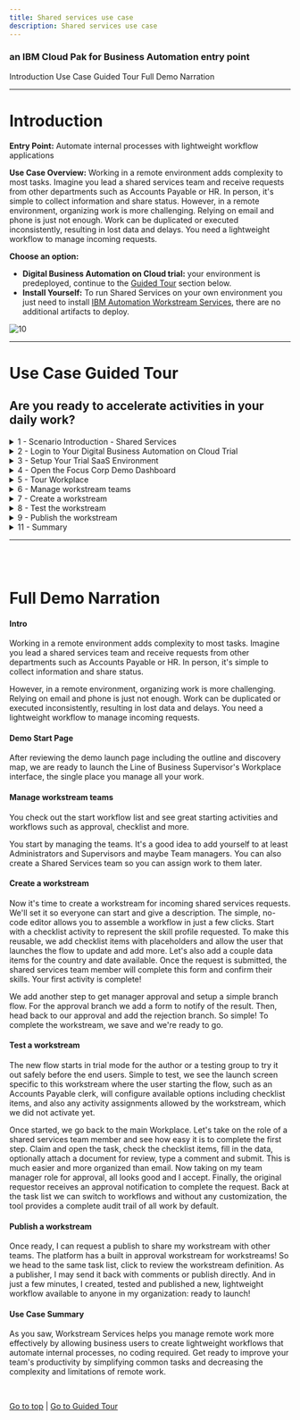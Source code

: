 ```yaml
---
title: Shared services use case
description: Shared services use case
---
```


### an IBM Cloud Pak for Business Automation entry point

<AnchorLinks>
  <AnchorLink>Introduction</AnchorLink>
  <AnchorLink>Use Case Guided Tour</AnchorLink>
  <AnchorLink>Full Demo Narration</AnchorLink>
</AnchorLinks>

***

# Introduction

**Entry Point:** Automate internal processes with lightweight workflow applications

**Use Case Overview:** Working in a remote environment adds complexity to most tasks. Imagine you lead a shared services team and receive requests from other departments such as Accounts Payable or HR. In person, it's simple to collect information and share status. However, in a remote environment, organizing work is more challenging. Relying on email and phone is just not enough. Work can be duplicated or executed inconsistently, resulting in lost data and delays. You need a lightweight workflow to manage incoming requests.

**Choose an option:**

  * **Digital Business Automation on Cloud trial:** your environment is predeployed, continue to the [Guided Tour](#use-case-guided-tour) section below.
  * **Install Yourself:** To run Shared Services on your own environment you just need to install <a href="https://www.ibm.com/support/knowledgecenter/SSYHZ8_20.0.x/com.ibm.dba.workstream/topics/con_rwf_intro.html" target="_blank">IBM Automation Workstream Services</a>, there are no additional artifacts to deploy.

 ![10](./images/Slide2.png)

***

# Use Case Guided Tour

## Are you ready to accelerate activities in your daily work?

<details>
<summary>1 - Scenario Introduction - Shared Services</summary>

<Row>
<Column colLg={5} colMd={5}>

**Demo Video**

<ArticleCard
    color="dark"
    title="Demo Video - Shared Services Request"
    subTitle="In this demo, you will learn how to use lightweight workflows to manage incoming requests"
    href="https://ibm.biz/cp4ba-shared-services-video"
    actionIcon="arrowRight"
    color="dark"
    >

![](./images/sharedServicesThumbnail.png)

</ArticleCard>
</Column>
<Column colLg={7} colMd={7}>

**Demo Outline**

[Full Demo Narration](#full-demo-narration)

1. Use Case Overview
1. Focus Corp Demo Dashboard review
1. Workstream Supervisor persona
    1. Workplace Tour
    1. Manage Workstream teams
    1. Create workstream
    1. Test workstream
    1. Publish workstream
1. Use case review and value of lightweight workflow applications

<br/>

</Column>
</Row>
<Row>
<Column colLg={4} colMd={4}>

**Discovery Map**

![1](./images/sharedServices_map.png)
<br/>

</Column>
<Column colLg={6} colMd={6}>

<br/>

</Column>
</Row>

[Go to top](#introduction) | [Go to Guided Tour](#use-case-guided-tour)

</details>

<details>
<summary>2 - Login to Your Digital Business Automation on Cloud Trial</summary>

<br/>

Login to your Digital Business Automation on Cloud trial <a href="http://automationcloud.ibm.com" target="_blank">here</a> to access your portal.

<br/>

Don't have a trial yet? <a href="https://www.ibm.com/account/reg/us-en/signup?formid=urx-45706" target="_blank">Sign up</a> to get started or learn more about installing <a href="https://www.ibm.com/support/knowledgecenter/SSYHZ8_20.0.x/com.ibm.dba.workstream/topics/con_rwf_intro.html" target="_blank">IBM Automation Workstream Services</a> on your own platform.

 ![10](./images/Slide3.png)

[Go to top](#introduction) | [Go to Guided Tour](#use-case-guided-tour)

</details>

<details>
<summary>3 - Setup Your Trial SaaS Environment</summary>

<br/>

First time in your trial environment?  Here are some recommended setup steps to get the best experience!

### IMPORTANT - Assign Your Roles

<br/>

You will need to make sure you have the correct roles to use the environment.

1. Open the menu in the upper left.
1. Under **Administer subscriptions**, click **Access management**.
1. Locate or search for your user and ensure all environments (Development and so on) are activated.
1. Click the pencil icon on the right side of your user row and ensure at least the required roles are selected.
1. Optionally add all adinistrator roles as appropriate.

<br/>

<Row>
<Column colLg={4} colMd={4}>

**Required Roles**

![2](./images/required-roles.png)
<br/>

</Column>
<Column colLg={4} colMd={4}>

**All Administrator Roles**

![2](./images/all-admin-roles.png)
<br/>

</Column>
</Row>

### Setup your Process Portal

It is recommended to make the Focus Corp Demo Dashboard your default dashboard.

1. Log in to your **Process Portal** environment.
1. Under Dashboards click **Show more...** and click the icon next to **Focus Corp Demo Dashboard** and click the star icon.
1. Drag the right-side handle of that dashboard row to the top so this will load when you start Process Portal.

### Personalize your Process Portal

* Click the **Edit Profile** link in the upper left
* Add a picture
* Set notification settings as desired

<br/>

[Go to top](#introduction) | [Go to Guided Tour](#use-case-guided-tour)

</details>

<details>
<summary>4 - Open the Focus Corp Demo Dashboard</summary>

1. Open the menu in the upper left
2. Select **Production** and then **Run**
3. Click the **Process Portal** tile
4. Wait for the portal to load in a new browser window/tab

 ![11](./images/Slide4.png)

5. On the left menu, under the **Dashboards**, click **Show more/less…**
6. Click **Focus Corp Demos Dashboard**
7. Wait for the dashboard to load on the right

 ![12](./images/Slide5.png)

Start by reviewing the available demos, they all represent an entry point to business automation so you can easily get started.
<br/>

 ![13](./images/Slide6.png)

<br/>

When ready, click the green **Shared Services** button to launch the demo.

<br/>

[Go to top](#introduction) | [Go to Guided Tour](#use-case-guided-tour)

</details>

<details>
<summary>5 - Tour Workplace</summary>

#### Manage your work, don't let it manage you

<br/>
You are now a manager leading a Shared Services team that receives requests from other departments such as Accounts Payable or HR for assistance.
As a Workplace Supervisor, you decide to create a lightweight workflow appllication to manage incoming requests and avoid a disorganized email inbox.

 ![13](./images/Slide8.png)

<br/>

1. Check the tabs to learn more about the demo
    1. **Storyboard Outline**
    1. **Demo Discovery Map**

 ![13](./images/Slide9.png)

2. Navigate to the **Launch the Demo** tab and then click on the picture of the **Workstreams Supervisor**

 ![13](./images/Slide10.png)

3. Allow Workplace to fully load and then look around.  If no one has used Workplace yet, it might be empty similar to below

 ![13](./images/Slide11.png)

<br/>

Once it is used, tasks and workflows will appear and the counters at the top will populate based on due date (**On track** and **Overdue**) and expected completion based on past performance (**At risk**). All views can be easily configured using built-in filter and search.

 ![13](./images/Slide12.png)

<br/>

4. Click on the blue **Start workflow** button highlighted in red above and review the activities and workflows available to launch, but do not launch any yet.

 ![13](./images/Slide13.png)

<br/>

5. When done, close the **Start workflow** dialog.

<br/>

[Go to top](#introduction) | [Go to Guided Tour](#use-case-guided-tour)

</details>

<details>
<summary>6 - Manage workstream teams</summary>

<br/>

To start using Workplace, you must first assign yourself, and any of your colleagues, a team; they control access to the Workplace environment.  You have administrative access previously set in **3 - Setup Your Trial SaaS Environment**, now let's add some Workstream teams.

<br/>

1. Click the menu grid icon in the upper right corner and select **Manage workstream teams** (Note, if you do not see this menu option, close the menu, wait a few seconds and try again, or check the roles you set in **3 - Setup Your Trial SaaS Environment** above)

 ![13](./images/Slide14.png)

<br/>

2. Click the radio button to the left of **Administrators** and wait for the right side list to load, which may be empty.

 ![13](./images/Slide15.png)

<br/>

3. Click the plus sign in the right side to search for and add a new user to the team.  It is recommended to add yourself to **Administrators** and **Configurators** and optionally **Team managers**.

 ![13](./images/Slide16.png)

<br/>

4. Optionally, create a new team named **Shared Services** and add yourself to represent assigning work to your team.
5. **IMPORTANT**: now that you have the correct teams set, refresh your browser window/tab to make the roles effective.
6. You will know once the role is effective when you click the menu grid icon in the upper right corner and see the following options.

 ![13](./images/Slide17.png)

<br/>

[Go to top](#introduction) | [Go to Guided Tour](#use-case-guided-tour)

</details>

<details>
<summary>7 - Create a workstream</summary>

<br/>

As a Supervisor, you are now ready to create a new workstream and publish it so the departments you work with, such as Accounts Payable and HR, can submit their requests in an organized manner.

<br/>

1. Click the menu grid icon in the upper right corner and select **Create workstreams**

 ![13](./images/Slide18.png)

<br/>

2. Review the workstreams provided with the platform as examples that you can keep or edit.
3. Once done reviewing, click the blue **New** button and configure your definition as pictured below, then click **Next** when ready.

 ![13](./images/Slide19.png)

> NOTE: selecting **All users** will allow any user in the system to submit a new request to your team; this could also be restricted to a team that you create, if desired.

<br/>

4. Review the workstream editor:
    1. Your workflow will show vertically on the left.
    1. The currently selected activity in your workflow is configurable on the right.
    1. A draft can be saved at any time
    1. The Save button will place the workflow in trial mode for testers to try out.

<br/>

 ![13](./images/Slide20.png)

<br/>

5. Name the first activity **Skill profile** and select **Checklist** as the type.
6. Scroll down on the right side to configure your workflow's first activity
    1. Add some checklist items.
    1. Select **Allow users to update the checklist at start** (it might make sense to use placeholders as depicted below).
    1. Select to add data items and click the plus sign to add new data followed by selecting each of them to add them to this activity.
    1. Click **Who is responsible for this activity** and choose either **Shared Services**, if you created that optional team and added yourself, or **All users**.  Note, if you leave this screen to go check the teams, be sure to save a draft first.


 ![13](./images/Slide21.png)

<br/>

 ![13](./images/Slide22.png)

<br/>

 ![13](./images/Slide23.png)

<br/>

7. When you are ready to create your second activity, click the plus icon at the bottom or you can also click the plus icon in the left side vertical workflow diagram.
8. Name the second activity **Approve Resource** and select **Approval** as the type.  This creates a two-way branch in the flow.

 ![13](./images/Slide24.png)

<br/>

9. Click the plus sign next to **If approved** to add a third activity for that branch.
10. Name the third activity **Approval Notification** and select **Form** as the type.  Optionally add some data to send back and select Read only.

 ![13](./images/Slide25.png)

<br/>

11. In the left diagram, click **Approve Resource** to select it, then click the plus sign next to **If rejected** to add a fourth and final activity for the other approval branch.
12. Name the fourth activity **Denial Notification** and select **Form** as the type.  Optionally add the data as Read only.
13. You may wish to change the **Who is responsible for this activity** selection and set the two notification activities to **The user who starts the workstream** and/or the approval activity to **Team managers** (just make sure you are a member of the selected team).
14. When complete, scroll to the top and click the blue **Save** button to put the workflow in trial mode

 ![13](./images/Slide26.png)

<br/>

### Congratulations, you created your first lightweight workflow!

<br/>

[Go to top](#introduction) | [Go to Guided Tour](#use-case-guided-tour)

</details>

<details>
<summary>8 - Test the workstream</summary>

<br/>

It is time to test your new workstream. There is a built in Testers group that allows you to delegate this role but for now, let us test ourselves.

<br/>

1. You should be at the **Create workstreams** screen but if you are not, click the menu grid icon in the upper right corner and select **Create workstreams**.
2. Locate the new workstream you just created and click the three-dot menu on the right, then select **Test**.

 ![13](./images/Slide27.png)

<br/>

3. The initialization screen is specific to this workflow; read the instructions and scroll down to customize the checklist available to you as the workflow starter.

 ![13](./images/Slide28.png)

<br/>

4. Once ready, scroll to the top right and click the blue **Start workstream** button.
5. To run the first task, click the menu grid icon in the upper right corner and select **Workplace**
6. You should see a **Skill profile** task in the list, click the name and claim it.

> Note: if you do not see the task in the list, you can either click the magnifying glass and search for **skill** or click the browser refresh button.  The task list may not refresh automatically in some browsers so searching should be faster than a full refresh.

 ![13](./images/Slide29.png)

<br/>

You are now a shared services resource on the team you lead, selecting a request to confirm your skill profile.

<br/>

7. Check off the items in the checklist, fill in the data fields, optionally upload a document or picture to include securely in the request, optionally add a comment and submit the task.

 ![13](./images/Slide30.png)

<br/>

8. Back at the task list, search for **Approve Resource** as needed and claim the task.

 ![13](./images/Slide31.png)

<br/>

You are now the shared services team manager again, time to approve or decline the request.

<br/>

9. Review the approval screen, note the data is read-only by default and the comments from the previous task are present.
10. Either **Reject** or **Approve** the request.

 ![13](./images/Slide32.png)

<br/>

You will now take on the role of the submitter/requestor such as Accounts Payable.

<br/>

11. Search for **Notification** as needed and claim the task.

 ![13](./images/Slide33.png)

<br/>

12. Review the notification, including the data and comments.
13. When done, click **Complete** at the upper right.

 ![13](./images/Slide34.png)

<br/>

[Go to top](#introduction) | [Go to Guided Tour](#use-case-guided-tour)

</details>

<details>
<summary>9 - Publish the workstream</summary>

<br/>

After testing, you are ready to publish your new workflow.

<br/>

1. Click the menu grid icon in the upper right corner and select **Create workstreams**
2. Locate the new workstream you just created and click the three-dot menu on the right, then select **Request publish**.

 ![13](./images/Slide35.png)

<br/>

The system has a built-in workflow for approving and publishing: a workstream for publishing workstreams!

<br/>

3. Choose to **Assign to any publisher** and click **Assign**

 ![13](./images/Slide36.png)

<br/>

You should see the workflow now in the **Published requested** status.

 ![13](./images/Slide37.png)

<br/>

4. Click the menu grid icon in the upper right corner and select **Workplace**.
5. Locate or search for the task titled **Workstream review...** and click to claim it.

 ![13](./images/Slide38.png)

<br/>

6. Review the workstream and note the **Read-only** notice next to the name.
7. Once you are done, click to **Publish** the workflow.

 ![13](./images/Slide39.png)

<br/>

8. Click **Start workflow** and locate the just published workflow to launch.

 ![13](./images/Slide40.png)

### In just a few minutes, you created, tested and published a new, lightweight workflow available to anyone in your organization!

<br/>

[Go to top](#introduction) | [Go to Guided Tour](#use-case-guided-tour)

</details>

<details>
<summary>11 - Summary</summary>

<br/>

As you saw, Workstream Services helps you manage remote work more effectively by allowing business users to create lightweight workflows that automate internal processes, no coding required. Get ready to improve your team's productivity by simplifying common tasks and decreasing the complexity and limitations of remote work.

<br/>

[Go to top](#introduction) | [Go to Guided Tour](#use-case-guided-tour)

</details>

***

<br/>
<br/>

# Full Demo Narration

#### Intro

Working in a remote environment adds complexity to most tasks.  Imagine you lead a shared services team and receive requests from other departments such as Accounts Payable or HR. In person, it's simple to collect information and share status.

However, in a remote environment, organizing work is more challenging.  Relying on email and phone is just not enough. Work can be duplicated or executed inconsistently, resulting in lost data and delays.  You need a lightweight workflow to manage incoming requests.

#### Demo Start Page

After reviewing the demo launch page including the outline and discovery map, we are ready to launch the Line of Business Supervisor's Workplace interface, the single place you manage all your work.

#### Manage workstream teams

You check out the start workflow list and see great starting activities and workflows such as approval, checklist and more.

You start by managing the teams.  It's a good idea to add yourself to at least Administrators and Supervisors and maybe Team managers.  You can also create a Shared Services team so you can assign work to them later.

#### Create a workstream

Now it's time to create a workstream for incoming shared services requests.  We'll set it so everyone can start and give a description.  The simple, no-code editor allows you to assemble a workflow in just a few clicks.  Start with a checklist activity to represent the skill profile requested.  To make this reusable, we add checklist items with placeholders and allow the user that launches the flow to update and add more.  Let's also add a couple data items for the country and date available.  Once the request is submitted, the shared services team member will complete this form and confirm their skills.  Your first activity is complete!

We add another step to get manager approval and setup a simple branch flow.  For the approval branch we add a form to notify of the result.  Then, head back to our approval and add the rejection branch.  So simple!  To complete the workstream, we save and we're ready to go.

#### Test a workstream

The new flow starts in trial mode for the author or a testing group to try it out safely before the end users.  Simple to test, we see the launch screen specific to this workstream where the user starting the flow, such as an Accounts Payable clerk, will configure available options including checklist items, and also any activity assignments allowed by the workstream, which we did not activate yet.

Once started, we go back to the main Workplace.  Let's take on the role of a shared services team member and see how easy it is to complete the first step. Claim and open the task, check the checklist items, fill in the data, optionally attach a document for review, type a comment and submit.  This is much easier and more organized than email.  Now taking on my team manager role for approval, all looks good and I accept.  Finally, the original requestor receives an approval notification to complete the request. Back at the task list we can switch to workflows and without any customization, the tool provides a complete audit trail of all work by default.

#### Publish a workstream

Once ready, I can request a publish to share my workstream with other teams.  The platform has a built in approval workstream for workstreams!  So we head to the same task list, click to review the workstream definition.  As a publisher, I may send it back with comments or publish directly.  And in just a few minutes, I created, tested and published a new, lightweight workflow available to anyone in my organization: ready to launch!

#### Use Case Summary

As you saw, Workstream Services helps you manage remote work more effectively by allowing business users to create lightweight workflows that automate internal processes, no coding required. Get ready to improve your team's productivity by simplifying common tasks and decreasing the complexity and limitations of remote work.


<br/>

[Go to top](#introduction) | [Go to Guided Tour](#use-case-guided-tour)
